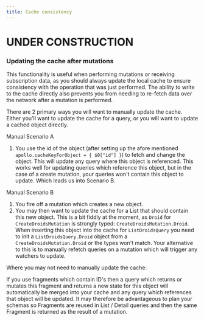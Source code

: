 ```yaml
---
title: Cache consistency
---
```


# UNDER CONSTRUCTION

### Updating the cache after mutations

This functionality is useful when performing mutations or receiving subscription data, as you should always update the local cache to ensure consistency with the operation that was just performed. The ability to write to the cache directly also prevents you from needing to re-fetch data over the network after a mutation is performed.




There are 2 primary ways you will want to manually update the cache. Either you'll want to update the cache for a query, or you will want to update a cached object directly.

Manual Scenario A

1. You use the id of the object (after setting up the afore mentioned `apollo.cacheKeyForObject = { $0["id"] }`) to fetch and change the object. This will update any query where this object is referenced. This works well for updating queries which reference this object, but in the case of a create mutation, your queries won't contain this object to update. Which leads us into Scenario B.

Manual Scenario B

1. You fire off a mutation which creates a new object.
2. You may then want to update the cache for a List that should contain this new object. This is a bit fiddly at the moment, as `Droid` for `CreateDroidsMutation` is strongly typed: `CreateDroidsMutation.Droid`. When inserting this object into the cache for `ListDroidsQuery` you need to init a `ListDroidsQuery.Droid` object from a `CreateDroidsMutation.Droid` or the types won't match. Your alternative to this is to manually refetch queries on a mutation which will trigger any watchers to update.

Where you may not need to manually update the cache:

If you use fragments which contain ID's then a query which returns or mutates this fragment and returns a new state for this object will automatically be merged into your cache and any query which references that object will be updated. It may therefore be advantageous to plan your schemas so Fragments are reused in List / Detail queries and then the same Fragment is returned as the result of a mutation.
